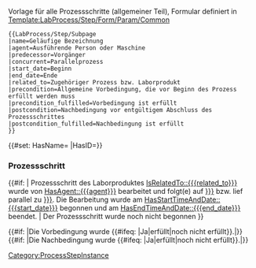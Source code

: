 <noinclude>
Vorlage für alle Prozessschritte (allgemeiner Teil), Formular definiert in [[Template:LabProcess/Step/Form/Param/Common]]
<pre>
{{LabProcess/Step/Subpage
|name=Geläufige Bezeichnung
|agent=Ausführende Person oder Maschine
|predecessor=Vorgänger
|concurrent=Parallelprozess
|start_date=Beginn
|end_date=Ende
|related_to=Zugehöriger Prozess bzw. Laborprodukt
|precondition=Allgemeine Vorbedingung, die vor Beginn des Prozess erfüllt werden muss
|precondition_fulfilled=Vorbedingung ist erfüllt
|postcondition=Nachbedingung vor entgültigem Abschluss des Prozessschrittes
|postcondition_fulfilled=Nachbedingung ist erfüllt
}}
</pre>
</noinclude>
<includeonly>{{#set: HasName={{{name}}} |HasID={{SUBPAGENAME}}}}
=== Prozessschritt {{{name}}} ===
{{#if: {{{start_date|}}} |
Prozessschritt {{{name}}} des Laborproduktes [[IsRelatedTo::{{{related_to}}}]] wurde von [[HasAgent::{{{agent}}}]] bearbeitet und folgt(e) auf [[HasPredecessor::{{{predecessor|}}}]] bzw. lief parallel zu [[IsConcurrentTo::{{{concurrent|}}}]]. Die Bearbeitung wurde am [[HasStartTimeAndDate::{{{start_date}}}]] begonnen und am [[HasEndTimeAndDate::{{{end_date}}}]] beendet.
|
Der Prozessschritt wurde noch nicht begonnen
}}

{{#if: {{{precondition|}}}|Die Vorbedingung ''{{{precondition|}}}'' wurde {{#ifeq: {{{precondition_fulfilled|}}}|Ja|erfüllt|noch nicht erfüllt}}.|}}
{{#if: {{{postcondition|}}}|Die Nachbedingung ''{{{postcondition|}}}'' wurde {{#ifeq: {{{postcondition_fulfilled|}}}|Ja|erfüllt|noch nicht erfüllt}}.|}}

[[Category:ProcessStepInstance]]</includeonly>